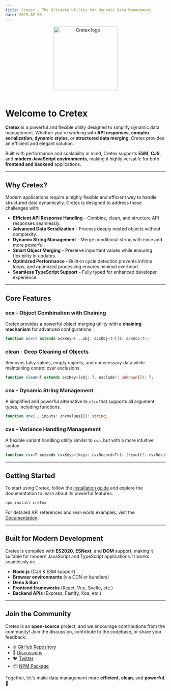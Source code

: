 ```yaml
---
title: Cretex - The Ultimate Utility for Dynamic Data Management
date: 2025-02-03
---
```


<div align="center">
  <img src="https://raw.githubusercontent.com/ilkhoeri/cretex/c49a661ab84bf2f9cdf4fed2d2f4016361135362/logo.svg" width="200px" align="center" alt="Cretex logo" />
</div>

<br />

# **Welcome to Cretex**

**Cretex** is a powerful and flexible utility designed to simplify dynamic data management. Whether you're working with **API responses**, **complex serialization**, **dynamic styles**, or **structured data merging**, Cretex provides an efficient and elegant solution.

Built with performance and scalability in mind, Cretex supports **ESM**, **CJS**, and **modern JavaScript environments**, making it highly versatile for both **frontend and backend** applications.

---

## **Why Cretex?**

Modern applications require a highly flexible and efficient way to handle structured data dynamically. Cretex is designed to address these challenges with:

- **Efficient API Response Handling** - Combine, clean, and structure API responses seamlessly.
- **Advanced Data Serialization** - Process deeply nested objects without complexity.
- **Dynamic String Management** - Merge conditional string with ease and more powerful.
- **Smart Object Merging** - Preserve important values while ensuring flexibility in updates.
- **Optimized Performance** - Built-in cycle detection prevents infinite loops, and optimized processing ensures minimal overhead.
- **Seamless TypeScript Support** - Fully typed for enhanced developer experience.

---

## **Core Features**

### **ocx - Object Combination with Chaining**

Cretex provides a powerful object merging utility with a **chaining mechanism** for advanced configurations.

```ts
function ocx<T extends ocxKey>(...obj: ocxObj<T>[]): ocxAcc<T>;
```

### **clean - Deep Cleaning of Objects**

Removes falsy values, empty objects, and unnecessary data while maintaining control over exclusions.

```ts
function clean<T extends ocxKey>(obj: T, exclude?: unknown[]): T;
```

### **cnx - Dynamic String Management**

A simplified and powerful alternative to `clsx` that supports all argument types, including functions.

```ts
function cnx(...inputs: cnxValues[]): string;
```

### **cvx - Variance Handling Management**

A flexible variant handling utility similar to `cva`, but with a more intuitive syntax.

```ts
function cvx<T extends cvxKeys>(keys: cvxRecord<T>): (result?: cvxResult<T>) => string;
```

---

## **Getting Started**

To start using Cretex, follow the [installation guide](./installation) and explore the documentation to learn about its powerful features.

```bash
npm install cretex
```

For detailed API references and real-world examples, visit the [Documentation](./started).

---

## **Built for Modern Development**

Cretex is compiled with **ES2020**, **ESNext**, and **DOM** support, making it suitable for modern JavaScript and TypeScript applications. It works seamlessly in:

- **Node.js** (CJS & ESM support)
- **Browser environments** (via CDN or bundlers)
- **Deno & Bun**
- **Frontend frameworks** (React, Vue, Svelte, etc.)
- **Backend APIs** (Express, Fastify, Koa, etc.)

---

## **Join the Community**

Cretex is an **open-source** project, and we encourage contributions from the community! Join the discussion, contribute to the codebase, or share your feedback:

- 🌐 [GitHub Repository](https://github.com/ilkhoeri/cretex)
- 💬 [Discussions](https://github.com/ilkhoeri/cretex/discussions)
- 🐦 [Twitter](https://twitter.com/ilkhoeri)
- 📦 [NPM Package](https://www.npmjs.com/package/cretex)

Together, let's make data management more **efficient**, **clean**, and **powerful**. 🚀
